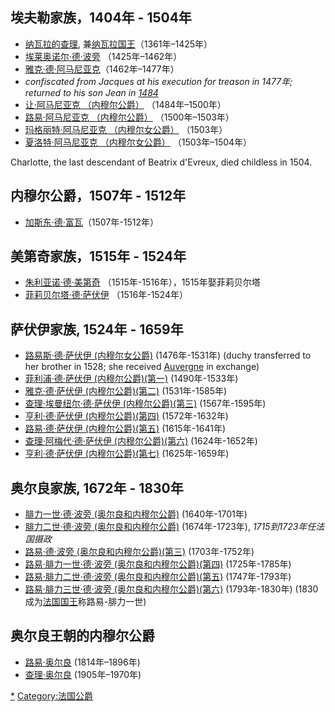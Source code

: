 ==埃夫勒家族，1404年 - 1504年 ==

* [[查理三世_（纳瓦拉）|纳瓦拉的查理]], 兼[[纳瓦拉君主列表|纳瓦拉国王]]（1361年–1425年）
* [[埃莱奥诺尔·德·波旁|埃莱奥诺尔·德·波旁]] （1425年–1462年）
* [[雅克·德·阿马尼亚克|雅克·德·阿马尼亚克]]（1462年–1477年）
* ''confiscated from Jacques at his execution for treason in 1477年; returned to his son Jean in [[1484|1484]]''
* [[让·阿马尼亚克_（内穆尔公爵）|让·阿马尼亚克 （内穆尔公爵）]] （1484年–1500年）
* [[路易·阿马尼亚克_（内穆尔公爵）|路易·阿马尼亚克 （内穆尔公爵）]] （1500年–1503年）
* [[玛格丽特·阿马尼亚克_（内穆尔女公爵）|玛格丽特·阿马尼亚克 （内穆尔女公爵）]] （1503年）
* [[夏洛特·阿马尼亚克_（内穆尔女公爵）|夏洛特·阿马尼亚克 （内穆尔女公爵）]] （1503年–1504年）

Charlotte, the last descendant of Beatrix d'Evreux, died childless in 1504.

== 内穆尔公爵，1507年 - 1512年 ==

* [[加斯东·德·富瓦|加斯东·德·富瓦]]（1507年-1512年）

== 美第奇家族，1515年 - 1524年 ==

* [[朱利亚诺·德·美第奇_(内穆尔公爵)|朱利亚诺·德·美第奇]] （1515年-1516年），1515年娶菲莉贝尔塔
* [[菲莉贝尔塔·德·萨伏伊|菲莉贝尔塔·德·萨伏伊]] （1516年-1524年）

== 萨伏伊家族, 1524年 - 1659年 ==

* [[萨伏伊的路易斯|路易斯·德·萨伏伊 (内穆尔女公爵)]] (1476年-1531年) (duchy transferred to her brother in 1528; she received [[Duc_d'Auvergne|Auvergne]] in exchange)
* [[菲利浦·德·萨伏伊_(内穆尔公爵)(第一)|菲利浦·德·萨伏伊 (内穆尔公爵)(第一)]] (1490年-1533年)
* [[雅克·德·萨伏伊_(内穆尔公爵)(第二)|雅克·德·萨伏伊 (内穆尔公爵)(第二)]] (1531年-1585年)
* [[查理·埃曼纽尔·德·萨伏伊_(内穆尔公爵)(第三)|查理·埃曼纽尔·德·萨伏伊 (内穆尔公爵)(第三)]] (1567年-1595年)
* [[亨利·德·萨伏伊_(内穆尔公爵)(第四)|亨利·德·萨伏伊 (内穆尔公爵)(第四)]] (1572年-1632年)
* [[路易·德·萨伏伊_(内穆尔公爵)(第五)|路易·德·萨伏伊 (内穆尔公爵)(第五)]] (1615年-1641年)
* [[查理·阿梅代·德·萨伏伊_(内穆尔公爵)(第六)|查理·阿梅代·德·萨伏伊 (内穆尔公爵)(第六)]] (1624年-1652年)
* [[亨利·德·萨伏伊_(内穆尔公爵)(第七)|亨利·德·萨伏伊 (内穆尔公爵)(第七)]] (1625年-1659年)

== 奥尔良家族, 1672年 - 1830年 ==

* [[腓力一世_(奥尔良公爵)|腓力一世·德·波旁 (奥尔良和内穆尔公爵)]] (1640年-1701年) 
* [[腓力二世_(奥尔良公爵)|腓力二世·德·波旁 (奥尔良和内穆尔公爵)]] (1674年-1723年), ''1715到1723年任法国摄政''
* [[路易四世_(奥尔良公爵)|路易·德·波旁 (奥尔良和内穆尔公爵)(第三)]] (1703年-1752年)
* [[路易·腓力一世_(奥尔良公爵)|路易·腓力一世·德·波旁 (奥尔良和内穆尔公爵)(第四)]] (1725年-1785年) 
* [[路易·腓力二世_(奥尔良公爵)|路易·腓力二世·德·波旁 (奥尔良和内穆尔公爵)(第五)]] (1747年-1793年)
* [[路易·腓力|路易·腓力三世·德·波旁 (奥尔良和内穆尔公爵)(第六)]] (1793年-1830年) (1830成为[[法国君主列表|法国国王]]称路易-腓力一世)

== 奥尔良王朝的内穆尔公爵 ==

* [[路易·查理·腓力·拉斐尔_(内穆尔公爵)|路易·奥尔良]] (1814年–1896年)
* [[查理·奥尔良_(阿隆松公爵)|查理·奥尔良]] (1905年–1970年)

[[Category:内穆尔公爵|*]]
[[Category:法国公爵|Category:法国公爵]]